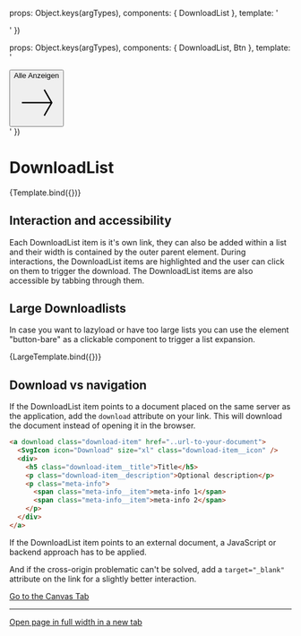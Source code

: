 
<Meta
  title="Components/DownloadList"
  component={DownloadList}
/>

  props: Object.keys(argTypes),
  components: { DownloadList },
  template: '<ul><DownloadList v-for="item in content" :filename="filename" :title="item.title" :description="item.description" :url="item.url" :type="item.type" :date="item.date"  /></ul>'
})

  props: Object.keys(argTypes),
  components: { DownloadList, Btn },
  template: '<div><ul><DownloadList v-for="item in content" :filename="filename" :title="item.title" :description="item.description" :url="item.url" :type="item.type" :date="item.date"  /></ul> <div class="flex justify-end"><button type="button" class="btn btn--base btn--bare"><span class="btn__text">Alle Anzeigen</span><svg viewBox="0 0 24 24" class="btn__icon icon icon--base"><path d="m16.444 19.204 4.066-7.044-4.066-7.044-.65.375 3.633 6.294h-15.187v.75h15.187l-3.633 6.294z"></path></svg></button></div></div>'
})

# DownloadList

<Canvas>
  <Story
    name="Example"
    args={{
      content: [
        {
          filename:"dummy.pdf" ,
          title:"Information on the usage of websites",
          description:"Lorem ipsum dolor sit amet, consectetur adipiscing elit. Aenean feugiat augue eu purus luctus rhoncus. Donec ultricies venenatis nibh, vel placerat est accumsan quis. Maecenas urna nibh, pretium pretium odio id, rhoncus rhoncus lorem. Nulla eu neque sagittis, cursus purus eget, sodales est. Duis at ultrices odio, ac egestas dolor.",
          url:"../../../static/documents/dummy.pdf",
          type:"PDF",
          date:"13.01.2022"
        },
        {
          filename:"image.png",
          title:"Information on the usage of websites",
          description:"",
          url:"../../../static/images/html-structure.png",
          type:"PNG",
          date:"22.01.2022"
        },
      ]
    }}
  >
    {Template.bind({})}
  </Story>
</Canvas>


## Interaction and accessibility

Each DownloadList item is it's own link, they can also be added within a list and their width is contained by the outer parent element.
During interactions, the DownloadList items are highlighted and the user can click on them to trigger the download. The DownloadList items are also accessible by tabbing through them.


## Large Downloadlists

In case you want to lazyload or have too large lists you can use the element "button-bare" as a clickable component to trigger a list expansion.

<Canvas>
  <Story
    name="Large Lists"
    args={{
      content: [
        {
          filename:"dummy.pdf" ,
          title:"Information on the usage of websites",
          description:"Lorem ipsum dolor sit amet, consectetur adipiscing elit. Aenean feugiat augue eu purus luctus rhoncus. Donec ultricies venenatis nibh, vel placerat est accumsan quis. Maecenas urna nibh, pretium pretium odio id, rhoncus rhoncus lorem. Nulla eu neque sagittis, cursus purus eget, sodales est. Duis at ultrices odio, ac egestas dolor.",
          url:"../../../static/documents/dummy.pdf",
          type:"PDF",
          date:"13.01.2022"
        },
        {
          filename:"image.png",
          title:"Information on the usage of websites",
          description:"",
          url:"../../../static/images/html-structure.png",
          type:"PNG",
          date:"22.01.2022"
        },
      ]
    }}
  >
    {LargeTemplate.bind({})}
  </Story>
</Canvas>

## Download vs navigation

If the DownloadList item points to a document placed on the same server as the application, add the `download` attribute on your link. This will download the document instead of opening it in the browser.

``` html
<a download class="download-item" href="..url-to-your-document">
  <SvgIcon icon="Download" size="xl" class="download-item__icon" />
  <div>
    <h5 class="download-item__title">Title</h5>
    <p class="download-item__description">Optional description</p>
    <p class="meta-info">
      <span class="meta-info__item">meta-info 1</span>
      <span class="meta-info__item">meta-info 2</span>
    </p>
  </div>
</a>
```

If the DownloadList item points to an external document, a JavaScript or backend approach has to be applied.

And if the cross-origin problematic can't be solved, add a `target="_blank"` attribute on the link for a slightly better interaction.


<a href="?path=/story/components-downloadlist--example">
  Go to the Canvas Tab
</a>

---

<a href="?id=components-downloadlist--example&args=&viewMode=story" target="_blank">
  Open page in full width in a new tab
</a>
